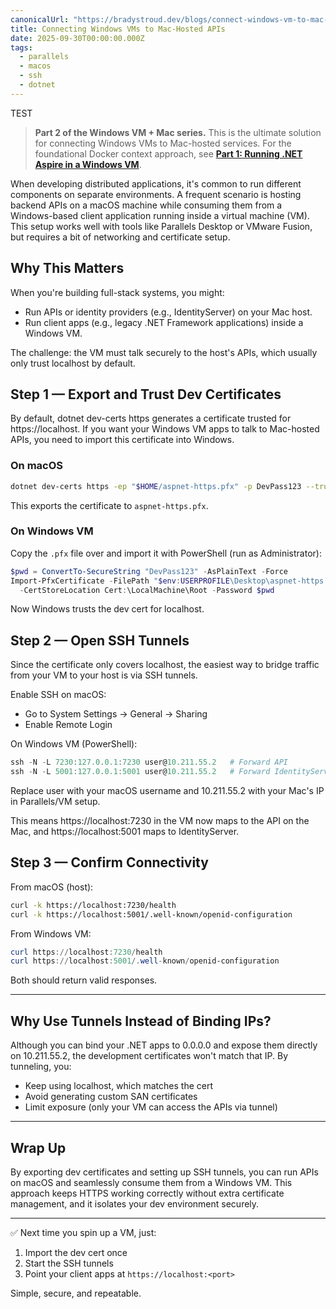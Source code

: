 ```yaml
---
canonicalUrl: "https://bradystroud.dev/blogs/connect-windows-vm-to-mac-apis"
title: Connecting Windows VMs to Mac-Hosted APIs
date: 2025-09-30T00:00:00.000Z
tags:
  - parallels
  - macos
  - ssh
  - dotnet
---
```


TEST


> **Part 2 of the Windows VM + Mac series.** This is the ultimate solution for connecting Windows VMs to Mac-hosted services. For the foundational Docker context approach, see **[Part 1: Running .NET Aspire in a Windows VM](./aspire-windows-vm)**.

When developing distributed applications, it's common to run different components on separate environments. A frequent scenario is hosting backend APIs on a macOS machine while consuming them from a Windows-based client application running inside a virtual machine (VM). This setup works well with tools like Parallels Desktop or VMware Fusion, but requires a bit of networking and certificate setup.

## Why This Matters

When you're building full-stack systems, you might:
- Run APIs or identity providers (e.g., IdentityServer) on your Mac host.
- Run client apps (e.g., legacy .NET Framework applications) inside a Windows VM.

The challenge: the VM must talk securely to the host's APIs, which usually only trust localhost by default.

## Step 1 — Export and Trust Dev Certificates

By default, dotnet dev-certs https generates a certificate trusted for https://localhost. If you want your Windows VM apps to talk to Mac-hosted APIs, you need to import this certificate into Windows.

### On macOS

```bash
dotnet dev-certs https -ep "$HOME/aspnet-https.pfx" -p DevPass123 --trust
```

This exports the certificate to `aspnet-https.pfx`.

### On Windows VM

Copy the `.pfx` file over and import it with PowerShell (run as Administrator):

```powershell
$pwd = ConvertTo-SecureString "DevPass123" -AsPlainText -Force
Import-PfxCertificate -FilePath "$env:USERPROFILE\Desktop\aspnet-https.pfx" `
  -CertStoreLocation Cert:\LocalMachine\Root -Password $pwd
```
Now Windows trusts the dev cert for localhost.

## Step 2 — Open SSH Tunnels

Since the certificate only covers localhost, the easiest way to bridge traffic from your VM to your host is via SSH tunnels.

Enable SSH on macOS:
- Go to System Settings → General → Sharing
- Enable Remote Login

On Windows VM (PowerShell):

```powershell
ssh -N -L 7230:127.0.0.1:7230 user@10.211.55.2   # Forward API
ssh -N -L 5001:127.0.0.1:5001 user@10.211.55.2   # Forward IdentityServer
```

Replace user with your macOS username and 10.211.55.2 with your Mac's IP in Parallels/VM setup.

This means https://localhost:7230 in the VM now maps to the API on the Mac, and https://localhost:5001 maps to IdentityServer.

## Step 3 — Confirm Connectivity

From macOS (host):

```bash
curl -k https://localhost:7230/health
curl -k https://localhost:5001/.well-known/openid-configuration
```

From Windows VM:

```powershell
curl https://localhost:7230/health
curl https://localhost:5001/.well-known/openid-configuration
```

Both should return valid responses.

---

## Why Use Tunnels Instead of Binding IPs?

Although you can bind your .NET apps to 0.0.0.0 and expose them directly on 10.211.55.2, the development certificates won't match that IP. By tunneling, you:
- Keep using localhost, which matches the cert
- Avoid generating custom SAN certificates
- Limit exposure (only your VM can access the APIs via tunnel)

---

## Wrap Up

By exporting dev certificates and setting up SSH tunnels, you can run APIs on macOS and seamlessly consume them from a Windows VM. This approach keeps HTTPS working correctly without extra certificate management, and it isolates your dev environment securely.

---

✅ Next time you spin up a VM, just:
1. Import the dev cert once
2. Start the SSH tunnels
3. Point your client apps at `https://localhost:<port>`

Simple, secure, and repeatable.
